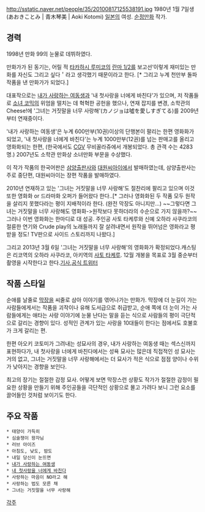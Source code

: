 http://sstatic.naver.net/people/35/20100817125538191.jpg 
1980년 1월 7일생 (あおきことみ | 青木琴美 | Aoki Kotomi)
[[일본]]의 여성. [[순정만화]] 작가.

== 경력 ==

1998년 만화 99의 눈물로 데뷔하였다.

만화가가 된 동기는, 어릴 적 [[타카하시 루미코]]의 [[란마 1/2]]를 보고선‘이렇게 재미있는 만화를 자신도 그리고 싶다＇라고 생각했기 때문이라고 한다. [* 그리고 누계 천만부 돌파 작품을 낸 만화가가 되었다.] 

대표작으로는 [[내가 사랑하는 여동생]]과 '내 첫사랑을 너에게 바친다'가 있으며, 저 작품들로 [[소녀 코믹]]의 위엄을 떨치는 데 혁혁한 공헌을 했으나, 연재 잡지를 변경, 소학관의 Cheese!에 '그녀는 거짓말을 너무 사랑해'(カノジョは噓を愛しすぎてる)를 2009년부터 연재중이다.

'내가 사랑하는 여동생'은 누계 600만부(10권)이상의 단행본이 팔리는 한편 영화화가 되었고, '내 첫사랑을 너에게 바친다'는 누계 1000만부(12권)를 넘는 판매고를 올리고 영화화되는 한편, (한국에서도 [[CGV]] 무비꼴라쥬에서 개봉되었다. 총 관객 수는 4283명.) 2007년도 소학관 만화상 소녀만화 부문을 수상했다.

이 작가 작품의 한국어판은 [[삼양출판사]]와 [[대원씨아이]]에서 발매하였는데, 삼양출판사는 주로 중단편, 대원씨아이는 장편 작품을 발매하였다.

2010년 연재하고 있는 '그녀는 거짓말을 너무 사랑해'도 절찬리에 팔리고 있으며 이것또한 영화화 or 드라마화 오퍼가 들어왔다 한다..[* 그러나 영화화된 두 작품 모두 원작을 살리지 못했다라는 평이 지배적이라 한다. (완전 막장도 아니지만...) ~~그렇다면 그녀는 거짓말을 너무 사랑해도 영화화->원작보다 못하더라의 수순으로 가지 않을까?~~ 그러나 이번 영화화는 한마디로 대 성공. 주인공 사토 타케루와 신예 오하라 사쿠라코의 절륜한 연기와 Crude play의 노래들까지 잘 살려내면서 원작을 뛰어넘은 영화라고 평받을 정도! TV판으로 사이드 스토리까지 나왔다.]

그리고 2013년 3월 6일 '그녀는 거짓말을 너무 사랑해'의 영화화가 확정되었다.캐스팅은 리코역의 오하라 사쿠라코, 아키역의 [[사토 타케루]]. 12월 개봉을 목표로 3월 중순부터 촬영을 시작한다고 한다.[http://eiga.com/news/20130307/1/?utm_medium=twitter&utm_source=twitterfeed 기사],[https://twitter.com/kanouso_movie 공식 트위터]

== 작품 스타일 ==
순애를 날줄로 [[막장]]을 씨줄로 삼아 이야기를 엮어나가는 만화가. 막장에 더 눈길이 가는 사람들에게서는 작품을 괴작이나 유해 도서급으로 취급받고, 순애 쪽에 더 눈이 가는 사람들에게는 애타는 사랑 이야기에 눈물 난다는 말을 듣는 식으로 사람들의 평이 극단적으로 갈리는 경향이 있다. 성적인 관계가 있는 사랑을 10대들이 한다는 점에서도 호불호가 크게 갈리는 편. 

한편 아오키 코토미가 그려내는 성묘사의 경우, 내가 사랑하는 여동생 때는 섹스신까지 표현하다가, 내 첫사랑을 너에게 바친다에서는 성욕 묘사는 많은데 직접적인 성 묘사는 거의 없고, 그녀는 거짓말을 너무 사랑해에서는 더 묘사가 적은 식으로 점점 양이나 수위가 낮아지는 경향을 보인다. 

최고의 장기는 절절한 감정 묘사. 어떻게 보면 막장스런 상황도 작가가 절절한 감정이 필요한 상황을 만들기 위해 주인공들을 극단적인 상황으로 몰고 가려다 보니 그런 요소를 끌어들인 것처럼 보이기도 한다.  


== 주요 작품 ==
 * 태양이 가득히
 * 심술쟁이 왕자님
 * 러브 아이즈
 * 아침도, 낮도, 밤도
 * 내일 당신이 눈뜨면
 * [[내가 사랑하는 여동생]]
 * [[내 첫사랑을 너에게 바친다]]
 * 사랑하는 마음이 NO라고 해
 * 사랑하는 법도 모른 채
 * 그녀는 거짓말을 너무 사랑해 

  

[[각주]]
